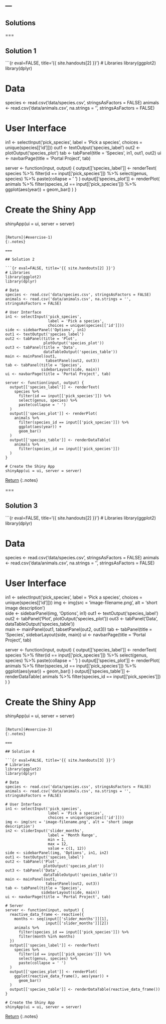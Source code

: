 ---
---

## Solutions

===

## Solution 1

```{r eval=FALSE, title='{{ site.handouts[2] }}'}
# Libraries
library(ggplot2)
library(dplyr)

# Data
species <- read.csv('data/species.csv', stringsAsFactors = FALSE)
animals <- read.csv('data/animals.csv', na.strings = '', stringsAsFactors = FALSE)

# User Interface
in1 <- selectInput('pick_species',
                   label = 'Pick a species',
                   choices = unique(species[['id']]))
out1 <- textOutput('species_label')
out2 <- plotOutput('species_plot')
tab <- tabPanel(title = 'Species',
                in1, out1, out2)
ui <- navbarPage(title = 'Portal Project', tab)

server <- function(input, output) {
  output[['species_label']] <- renderText(
    species %>%
      filter(id == input[['pick_species']]) %>%
      select(genus, species) %>%
      paste(collapse = ' ')
  )
  output[['species_plot']] <- renderPlot(
    animals %>%
      filter(species_id == input[['pick_species']]) %>%
      ggplot(aes(year)) +
      geom_bar()
  )
}

# Create the Shiny App
shinyApp(ui = ui, server = server)
```

[Return](#exercise-1)
{:.notes}

===

## Solution 2

```{r eval=FALSE, title='{{ site.handouts[2] }}'}
# Libraries
library(ggplot2)
library(dplyr)

# Data
species <- read.csv('data/species.csv', stringsAsFactors = FALSE)
animals <- read.csv('data/animals.csv', na.strings = '', stringsAsFactors = FALSE)

# User Interface
in1 <- selectInput('pick_species',
                   label = 'Pick a species',
                   choices = unique(species[['id']]))
side <- sidebarPanel('Options', in1)
out1 <- textOutput('species_label')
out2 <- tabPanel(title = 'Plot',
                 plotOutput('species_plot'))
out3 <- tabPanel(title = 'Data',
                 dataTableOutput('species_table'))                 
main <- mainPanel(out1,
                  tabsetPanel(out2, out3))
tab <- tabPanel(title = 'Species',
                sidebarLayout(side, main))
ui <- navbarPage(title = 'Portal Project', tab)

server <- function(input, output) {
  output[['species_label']] <- renderText(
    species %>%
      filter(id == input[['pick_species']]) %>%
      select(genus, species) %>%
      paste(collapse = ' ')
  )
  output[['species_plot']] <- renderPlot(
    animals %>%
      filter(species_id == input[['pick_species']]) %>%
      ggplot(aes(year)) +
      geom_bar()
  )
  output[['species_table']] <- renderDataTable(
    animals %>%
      filter(species_id == input[['pick_species']])
  )
}

# Create the Shiny App
shinyApp(ui = ui, server = server)
```

[Return](#exercise-2)
{:.notes}

===

## Solution 3

```{r eval=FALSE, title='{{ site.handouts[2] }}'}
# Libraries
library(ggplot2)
library(dplyr)

# Data
species <- read.csv('data/species.csv', stringsAsFactors = FALSE)
animals <- read.csv('data/animals.csv', na.strings = '', stringsAsFactors = FALSE)

# User Interface
in1 <- selectInput('pick_species',
                   label = 'Pick a species',
                   choices = unique(species[['id']]))
img <- img(src = 'image-filename.png', alt = 'short image description')                   
side <- sidebarPanel(img, 'Options', in1)
out1 <- textOutput('species_label')
out2 <- tabPanel('Plot',
                 plotOutput('species_plot'))
out3 <- tabPanel('Data',
                 dataTableOutput('species_table'))                 
main <- mainPanel(out1,
                  tabsetPanel(out2, out3))
tab <- tabPanel(title = 'Species',
                sidebarLayout(side, main))
ui <- navbarPage(title = 'Portal Project', tab)

server <- function(input, output) {
  output[['species_label']] <- renderText(
    species %>%
      filter(id == input[['pick_species']]) %>%
      select(genus, species) %>%
      paste(collapse = ' ')
  )
  output[['species_plot']] <- renderPlot(
    animals %>%
      filter(species_id == input[['pick_species']]) %>%
      ggplot(aes(year)) +
      geom_bar()
  )
  output[['species_table']] <- renderDataTable(
    animals %>%
      filter(species_id == input[['pick_species']])
  )
}

# Create the Shiny App
shinyApp(ui = ui, server = server)
```

[Return](#exercise-3)
{:.notes}

===

## Solution 4

```{r eval=FALSE, title='{{ site.handouts[3] }}'}
# Libraries
library(ggplot2)
library(dplyr)

# Data
species <- read.csv('data/species.csv', stringsAsFactors = FALSE)
animals <- read.csv('data/animals.csv', na.strings = '', stringsAsFactors = FALSE)

# User Interface
in1 <- selectInput('pick_species',
                   label = 'Pick a species',
                   choices = unique(species[['id']]))
img <- img(src = 'image-filename.png', alt = 'short image description')
in2 <- sliderInput('slider_months',
                   label = 'Month Range',
                   min = 1,
                   max = 12,
                   value = c(1, 12))
side <- sidebarPanel(img, 'Options', in1, in2)									    
out1 <- textOutput('species_label')
out2 <- tabPanel('Plot',
                 plotOutput('species_plot'))
out3 <- tabPanel('Data',
                 dataTableOutput('species_table'))                 
main <- mainPanel(out1,
                  tabsetPanel(out2, out3))
tab <- tabPanel(title = 'Species',
                sidebarLayout(side, main))
ui <- navbarPage(title = 'Portal Project', tab)

# Server
server <- function(input, output) {
  reactive_data_frame <- reactive({
    months <- seq(input[['slider_months']][1],
                  input[['slider_months']][2])
    animals %>%
      filter(species_id == input[['pick_species']]) %>%
      filter(month %in% months)
  })
  output[['species_label']] <- renderText(
    species %>%
      filter(id == input[['pick_species']]) %>%
      select(genus, species) %>%
      paste(collapse = ' ')
  )
  output[['species_plot']] <- renderPlot(
    ggplot(reactive_data_frame(), aes(year)) +
      geom_bar()
  )
  output[['species_table']] <- renderDataTable(reactive_data_frame())
}

# Create the Shiny App
shinyApp(ui = ui, server = server)
```

[Return](#exercise-4)
{:.notes}
